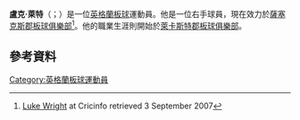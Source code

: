 '''盧克·萊特'''（{{lang-en|Luke Wright}}；{{bd|1985年|3月7日}}）是一位[[英格蘭|英格蘭]][[板球|板球]]運動員。他是一位右手球員，現在效力於[[薩塞克斯郡板球俱樂部|薩塞克斯郡板球俱樂部]]<ref name=cric>[http://content-usa.cricinfo.com/england/content/player/23460.html Luke Wright] {{Wayback|url=http://content-usa.cricinfo.com/england/content/player/23460.html |date=20070715072312 }} at Cricinfo retrieved 3 September 2007</ref>。他的職業生涯則開始於[[萊卡斯特郡板球俱樂部|萊卡斯特郡板球俱樂部]]。

==參考資料==
{{Reflist}}

{{DEFAULTSORT:Wright, Luke}}
[[Category:英格蘭板球運動員|Category:英格蘭板球運動員]]

{{Sport-bio-stub}}